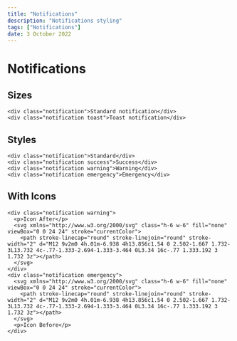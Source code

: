 ---
title: "Notifications"
description: "Notifications styling"
tags: ["Notifications"]
date: 3 October 2022
---

# Notifications

## Sizes

```html-preview
<div class="notification">Standard notification</div>
<div class="notification toast">Toast notification</div>
```

## Styles

```html-preview
<div class="notification">Standard</div>
<div class="notification success">Success</div>
<div class="notification warning">Warning</div>
<div class="notification emergency">Emergency</div>
```

## With Icons

```html-preview
<div class="notification warning">
  <p>Icon After</p>
  <svg xmlns="http://www.w3.org/2000/svg" class="h-6 w-6" fill="none" viewBox="0 0 24 24" stroke="currentColor">
    <path stroke-linecap="round" stroke-linejoin="round" stroke-width="2" d="M12 9v2m0 4h.01m-6.938 4h13.856c1.54 0 2.502-1.667 1.732-3L13.732 4c-.77-1.333-2.694-1.333-3.464 0L3.34 16c-.77 1.333.192 3 1.732 3z"></path>
  </svg>
</div>
<div class="notification emergency">
  <svg xmlns="http://www.w3.org/2000/svg" class="h-6 w-6" fill="none" viewBox="0 0 24 24" stroke="currentColor">
    <path stroke-linecap="round" stroke-linejoin="round" stroke-width="2" d="M12 9v2m0 4h.01m-6.938 4h13.856c1.54 0 2.502-1.667 1.732-3L13.732 4c-.77-1.333-2.694-1.333-3.464 0L3.34 16c-.77 1.333.192 3 1.732 3z"></path>
  </svg>
  <p>Icon Before</p>
</div>
```